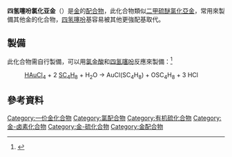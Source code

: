 {{Chembox
| verifiedrevid = 429868517
| ImageFile1 = Chloro(tetrahydrothiophene)gold(I).png
| ImageFile2 = Chloro(tetrahydrothiophene)gold(I)-from-xtal-1993-CM-3D-balls.png
| IUPACName =
| PIN =
| OtherNames =
|Section1={{Chembox Identifiers
| CASNo = 39929-21-0
| PubChem = 11782199
| ChemSpiderID = 9956880
| SMILES = C1CCSC1.Cl[Au]
| InChI = InChI=1S/C4H8S.Au.ClH/c1-2-4-5-3-1;;/h1-4H2;;1H/q;+1;/p-1
| InChIKey = UCGCVRKULHHWGA-UHFFFAOYSA-M
}}
| Section2 = {{Chembox Properties
|  C = 4 | H = 8 | Au = 1 | Cl = 1 | S = 1
|  Appearance =
|  Density =
|  MeltingPt =
|  BoilingPt =
|  Solubility = }}
| Section3 = {{Chembox Hazards
|  MainHazards =
|  FlashPt =
|  Autoignition = }}
| Section7 = {{Chembox Related
| OtherCpds = [[二甲硫醚氯化亞金|二甲硫醚氯化亞金]], [[四氫噻吩溴化亞金|四氫噻吩溴化亞金]]
  }}
}}
'''四氢噻吩氯化亚金'''（{{lang-en|Chloro(tetrahydrothiophene)gold(I)}}）是[[金|金]]的[[配合物|配合物]]，此化合物類似[[二甲硫醚氯化亞金|二甲硫醚氯化亞金]]，常用來製備其他金的化合物，[[四氢噻吩|四氢噻吩]]基容易被其他更強配基取代。

==製備==
此化合物需自行製備，可以用[[氯金酸|氯金酸]]和[[四氢噻吩|四氢噻吩]]反應來製備：<ref>{{cite journal | journal = Inorg. Synth. | author = Uson, R.; Laguna, A.; Laguna, M.; Briggs, D. A.; Murray, H. H.; Fackler., J. P.  | year = 2007| pages = 85–91 | doi = 10.1002/9780470132579.ch17 | title = (Tetrahydrothiophene)Gold(I) or Gold(III) Complexes | volume = 26}}</ref>

: [[氯金酸|HAuCl<sub>4</sub>]] + 2 [[四氢噻吩|SC<sub>4</sub>H<sub>8</sub>]] + H<sub>2</sub>O → AuCl(SC<sub>4</sub>H<sub>8</sub>) + OSC<sub>4</sub>H<sub>8</sub> + 3 HCl

==參考資料==
{{reflist}}
{{金化合物}}

{{有機化合物小作品}}

[[Category:一价金化合物|Category:一价金化合物]]
[[Category:氯配合物|Category:氯配合物]]
[[Category:有机硫化合物|Category:有机硫化合物]]
[[Category:金-卤素化合物|Category:金-卤素化合物]]
[[Category:金-硫化合物|Category:金-硫化合物]]
[[Category:金配合物|Category:金配合物]]